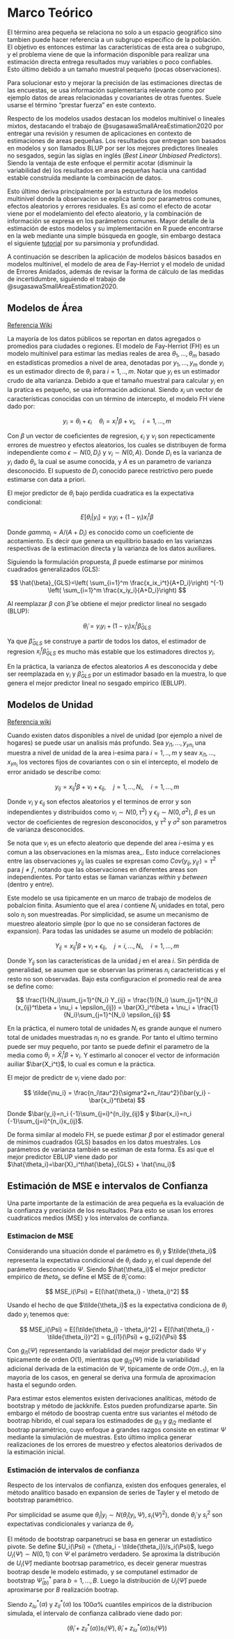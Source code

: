 # Marco Teórico

El término area pequeña se relaciona no solo a un espacio geográfico sino tambien puede hacer referencia a un subgrupo específico de la población. El objetivo es entonces estimar las características de esta area o subgrupo, y el problema viene de que la información disponible para realizar una estimación directa entrega resultados muy variables o poco confiables. Esto último debido a un tamaño muestral pequeño (pocas observaciones). 

Para solucionar esto y mejorar la precisión de las estimaciones directas de las encuestas, se usa información suplementaria relevante como por ejemplo datos de areas relacionadas y covariantes de otras fuentes. Suele usarse el término "prestar fuerza" en este contexto.

Respecto de los modelos usados destacan los modelos multinivel o lineales mixtos, destacando el trabajo de @sugasawaSmallAreaEstimation2020 por entregar una revisión y resumen de aplicaciones en contexto de estimaciones de areas pequeñas. Los resultados que entregan son basados en modelos y son llamados BLUP por ser los mejores predictores lineales no sesgados, según las siglas en inglés (*Best Linear Unbiased Predictors*). Siendo la ventaja de este enfoque el permitir acotar (disminuir la variabilidad de) los resultados en areas pequeñas hacia una cantidad estable construída mediante la combinación de datos.

Esto último deriva principalmente por la estructura de los modelos multinivel donde la observacion se explica tanto por parametros comunes, efectos aleatorios y errores residuales. Es así como el efecto de acotar viene por el modelamiento del efecto aleatorio, y la combinación de información se expresa en los parámetros comunes. Mayor detalle de la estimación de estos modelos y su implementación en R puede encontrarse en la web mediante una simple búsqueda en google, sin embargo destaca el siguiente [tutorial](https://m-clark.github.io/mixed-models-with-R/introduction.html) por su parsimonia y profundidad.

A continuación se describen la aplicación de modelos básicos basados en modelos multinivel, el modelo de area de Fay-Herriot y el modelo de unidad de Errores Anidados, además de revisar la forma de cálculo de las medidas de incertidumbre, siguiendo el trabajo de @sugasawaSmallAreaEstimation2020.

## Modelos de Área

[Referencia Wiki](https://unstats.un.org/wiki/display/SAE4SDG/Area-level+models)

La mayoría de los datos públicos se reportan en datos agregados o promedios para ciudades o regiones. El modelo de Fay-Herriot (FH) es un modelo multinivel para estimar las medias reales de area $\theta_1,...,\theta_m$ basado en estadísticas promedios a nivel de area, denotadas por $y_1,...,y_m$ donde $y_i$ es un estimador directo de $\theta_i$ para $i=1,..,m$. Notar que $y_i$ es un estimador crudo de alta varianza. Debido a que  el tamaño muestral para calcular $y_i$ en la pratica es pequeño, se usa información adicional. Siendo $x_i$ un vector de características conocidas con un término de intercepto, el modelo FH viene dado por:

$$
y_i=\theta_i+\epsilon_i \quad \theta_i=x^t_i\beta +\nu_i,\quad i=1,...,m
$$

Con $\beta$ un vector de coeficientes de regresion, $\epsilon_i$ y $\nu_i$ son repecticamente errores de muestreo y efectos aleatorios, los cuales se distribuyen de forma independiente como $\epsilon\sim N(0,D_i)$ y $\nu_i\sim N(0,A)$. Donde $D_i$ es la varianza de $y_i$ dado $\theta_i$, la cual se asume conocida, y $A$ es un parametro de varianza desconocido. El supuesto de $D_i$ conocido parece restrictivo pero puede estimarse con data a priori.

El mejor predictor de $\theta_i$ bajo perdida cuadratica es la expectativa condicional:

$$
E[\theta_i|y_i] = \gamma_iy_i + (1-\gamma_i)x_i^t\beta
$$

Donde $gamma_i=A/(A+D_i)$ es conocido como un coeficiente de acotamiento. Es decir que genera un equilibrio basado en las varianzas respectivas de la estimación directa y la varianza de los datos auxiliares.

Siguiendo la formulación propuesta, $\beta$ puede estimarse por minimos cuadrados generalizados (GLS):

$$
\hat{\beta}_{GLS}=\left( \sum_{i=1}^m \frac{x_ix_i^t}{A+D_i}\right) ^{-1} \left( \sum_{i=1}^m \frac{x_iy_i}{A+D_i}\right)
$$

Al reemplazar $\beta$ con $\hat{\beta}$ se obtiene el mejor predictor lineal no sesgado (BLUP):

$$
\tilde{\theta}_i = \gamma_iy_i + (1-\gamma_i)x_i^t\hat{\beta}_{GLS}
$$

Ya que $\hat{\beta}_{GLS}$ se construye a partir de todos los datos, el estimador de regresion $x_i^t \hat{\beta}_{GLS}$ es mucho más estable que los estimadores directos $y_i$.

En la práctica, la varianza de efectos aleatorios $A$ es desconocida y debe ser reemplazada en $\gamma_i$ y $\hat{\beta}_{GLS}$ por un estimador basado en la muestra, lo que genera el mejor predictor lineal no sesgado empirico (EBLUP).

## Modelos de Unidad

[Referencia wiki](https://unstats.un.org/wiki/display/SAE4SDG/Unit-level+models) 

Cuando existen datos disponibles a nivel de unidad (por ejemplo a nivel de hogares) se puede usar un analisis más profundo. Sea $y_{i1},...,y_{yn_i}$ una muestra a nivel de unidad de la area i-esima para $i=1,..,m$ y seav $x_{i1},...,x_{yn_i}$ los vectores fijos de covariantes con o sin el intercepto, el modelo de error anidado se describe como:


$$
y_{ij} = x_{ij}^t\beta + \nu_i + \epsilon_{ij}, \quad j=1,...,N_i, \quad i=1,...,m
$$

Donde $\nu_i$ y $\epsilon_{ij}$ son efectos aleatorios y el terminos de error y son independientes y distribuidos como $\nu_i\sim N(0,\tau^2)$ y $\epsilon_{ij} \sim N(0, \sigma ^2)$, $\beta$ es un vector de coeficientes de regresion desconocidos, y $\tau ^2$ y $\sigma^2$ son parametros de varianza desconocidos.

Se nota que $\nu_i$ es un efecto aleatorio que depende del area $i$-esima y es comun a las observaciones en la mismas area_. Esto induce correlaciones entre las observaciones $y_{ij}$ las cuales se expresan como $Cov(y_{ij}, y_{ij'})=\tau^2$ para $j\neq j'$, notando que las observaciones en diferentes areas son independientes. Por tanto estas se llaman varianzas *within* y *between* (dentro y entre). 

Este modelo se usa tipicamente en un marco de trabajo de modelos de pobalcion finita. Asumiento que el area $i$ contiene $N_i$ unidades en total, pero solo $n_i$ son muestreadas. Por simplicidad, se asume un mecanismo de muestreo aleatorio simple (por lo que no se consideran factores de expansion). Para todas las unidades se asume un modelo de población:

$$
Y_{ij} = x_{ij}^t\beta +\nu_i + \epsilon_{ij}, \quad j=i,...,N_i, \quad i=1,...,m
$$

Donde $Y_{ij}$ son las características de la unidad $j$ en el area $i$. Sin pérdida de generalidad, se asumen que se observan las primeras $n_i$ caracteristicas y el resto no son observadas. Bajo esta configuracion el promedio real de area se define como:

$$
\frac{1}{N_i}\sum_{j=1}^{N_i} Y_{ij} = \frac{1}{N_i} \sum_{j=1}^{N_i}(x_{ij}^t\beta + \nu_i + \epsilon_{ij}) = \bar{X}_i^t\beta + \nu_i + \frac{1}{N_i}\sum_{j=1}^{N_i} \epsilon_{ij}
$$

En la práctica, el numero total de unidades $N_i$ es grande aunque el numero total de unidades muestradas $n_i$ no es grande. Por tanto el ultimo termino puede ser muy pequeño, por tanto se puede definir el parametro de la media como $\theta_i = \bar{X}_i^t\beta+\nu_i$. Y estimarlo al conocer el vector de información auiliar $\bar{X_i^t}$, lo cual es comun e la práctica. 

El mejor de predictr de $\nu_i$ viene dado por:

$$
\tilde{\nu_i} = \frac{n_i\tau^2}{\sigma^2+n_i\tau^2}(\bar{y_i} - \bar{x_i}^t\beta)
$$

Donde $\bar{y_i}=n_i {-1}\sum_{j=i}^{n_i}y_{ij}$ y $\bar{x_i}=n_i {-1}\sum_{j=i}^{n_i}x_{ij}$. 

De forma similar al modelo FH, se puede estimar $\beta$ por el estimador general de minimos cuadrados (GLS) basados en los datos muestrales. Los parámetros de varianza también se estiman de esta forma. Es así que el mejor predictor EBLUP viene dado por $\hat{\theta_i}=\bar{X}_i^t\hat{\beta}_{GLS} + \hat{\nu_i}$

## Estimación de MSE e intervalos de Confianza

Una parte importante de la estimación de area pequeña es la evaluación de la confianza y precisión de los resultados. Para esto se usan los errores cuadraticos medios (MSE) y los intervalos de confianza.

### Estimacion de MSE

Considerando una situación donde el parámetro es $\theta_i$ y $\tilde{\theta_i}$ representa la expectativa condicional de $\theta_i$ dado $y_i$ el cual depende del parámetro desconocido $\Psi$. Siendo $\hat{\theta_i}$ el mejor predictor empirico de $theta_i$, se define el MSE de $\hat{\theta}_i$ como:

$$
MSE_i(\Psi) = E[(\hat{\theta_i} - \theta_i)^2]
$$

Usando el hecho de que $\tilde{\theta_i}$ es la expectativa condiciona de $\theta_i$ dado $y_i$ tenemos que:

$$
MSE_i(\Psi) = E[(\tilde{\theta_i} - \theta_i)^2] + E[(\hat{\theta_i} - \tilde{\theta_i})^2] = g_{i1}(\Psi) + g_{i2}(\Psi)
$$

Con $g_{i1}(\Psi)$ representando la variablidad del mejor predictor dado $\Psi$ y tipicamente de orden $O(1)$, mientras que $g_{i2}(\Psi)$ mide la variabilidad adicional derivada de la estimación de $\Psi$, tipicamente de orde $O(m_{-1})$, en la mayoria de los casos, en general se deriva una formula de aproximacion hasta el segundo orden.

Para estimar estos elementos existen derivaciones analíticas, método de bootstrap y método de jackknife. Estos pueden profundizarse aparte. Sin embargo el método de boostrap cuenta entre sus variantes el método de bootrap hibrido, el cual separa los estimadodes de $g_{i1}$ y $g_{i2}$ mediante el bootrap paramétrico, cuyo enfoque a grandes razgos consiste en estimar $\Psi$ mediante la simulación de muestras. Esto último implica generar realizaciones de los errores de muestreo y efectos aleatorios derivados de la estimación inicial.

### Estimación de intervalos de confianza

Respecto de los intervalos de confianza, existen dos enfoques generales, el método analítico basado en expansion de series de Tayler y el metodo de bootstrap paramétrico.

Por simplicidad se asume que $\theta_i|y_i \sim N(\tilde{\theta}_i(y_i,\Psi), s_i(\Psi)^2)$, donde $\tilde{\theta}_i$ y $s_i^2$ son expectativas condicionales y varianza de $\theta_i$.

El método de bootstrap oarpanetruci se basa en generar un estadístico pivote. Se define $U_i(\Psi) = (\theta_i - \tilde{\theta_i})/s_i(\Psi)$, luego $U_i(\Psi) \sim N(0,1)$ con $\Psi$ el parámetro verdadero. Se aproxima la distribución de $U_i(\hat{\Psi})$ mediante bootrsap parametrico, es deceir generar muestras bootrap desde le modelo estimado, y se computanel estimador de bootstrap $\hat{\Psi}_{(b)}^*$ para $b=1,...,B$. Luego la distribución de $U_i(\hat{\Psi})$ puede aproximarse por $B$ realización bootrap. 

Siendo $z_{iu}^*(\alpha)$ y  $z_{il}^*(\alpha)$ los 100$\alpha$% cuantiles empiricos de la distribucion simulada, el intervalo de confianza calibrado viene dado por:

$$
(\hat{\theta}_i +  z_{il}^*(\alpha)) s_i(\Psi), \hat{\theta}_i +  z_{iu}^*(\alpha)) s_i(\Psi))
$$




